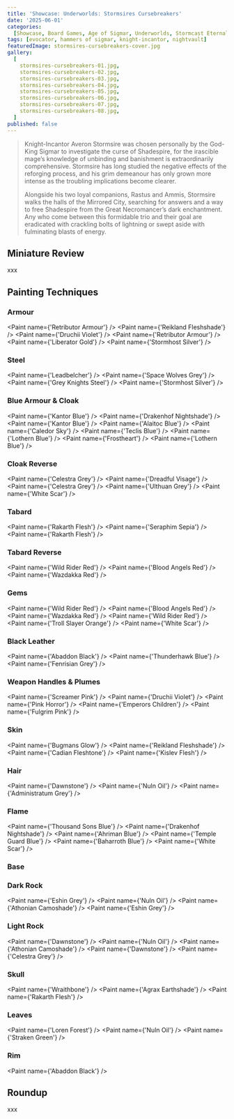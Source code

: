 ```yaml
---
title: 'Showcase: Underworlds: Stormsires Cursebreakers'
date: '2025-06-01'
categories:
  [Showcase, Board Games, Age of Sigmar, Underworlds, Stormcast Eternals]
tags: [evocator, hammers of sigmar, knight-incantor, nightvault]
featuredImage: stormsires-cursebreakers-cover.jpg
gallery:
  [
    stormsires-cursebreakers-01.jpg,
    stormsires-cursebreakers-02.jpg,
    stormsires-cursebreakers-03.jpg,
    stormsires-cursebreakers-04.jpg,
    stormsires-cursebreakers-05.jpg,
    stormsires-cursebreakers-06.jpg,
    stormsires-cursebreakers-07.jpg,
    stormsires-cursebreakers-08.jpg,
  ]
published: false
---
```



> Knight-Incantor Averon Stormsire was chosen personally by the God-King Sigmar to investigate the curse of Shadespire,
> for the irascible mage’s knowledge of unbinding and banishment is extraordinarily comprehensive. Stormsire has long
> studied the negative effects of the reforging process, and his grim demeanour has only grown more intense as
> the troubling implications become clearer.
>
> Alongside his two loyal companions, Rastus and Ammis, Stormsire walks the halls of the Mirrored City, searching for
> answers and a way to free Shadespire from the Great Necromancer’s dark enchantment. Any who come between this
> formidable trio and their goal are eradicated with crackling bolts of lightning or swept aside with fulminating
> blasts of energy.

## Miniature Review

xxx

## Painting Techniques

### Armour

<Paint name={'Retributor Armour'} />
<Paint name={'Reikland Fleshshade'} />
<Paint name={'Druchii Violet'} />
<Paint name={'Retributor Armour'} />
<Paint name={'Liberator Gold'} />
<Paint name={'Stormhost Silver'} />

### Steel

<Paint name={'Leadbelcher'} />
<Paint name={'Space Wolves Grey'} />
<Paint name={'Grey Knights Steel'} />
<Paint name={'Stormhost Silver'} />

### Blue Armour & Cloak

<Paint name={'Kantor Blue'} />
<Paint name={'Drakenhof Nightshade'} />
<Paint name={'Kantor Blue'} />
<Paint name={'Alaitoc Blue'} />
<Paint name={'Caledor Sky'} />
<Paint name={'Teclis Blue'} />
<Paint name={'Lothern Blue'} />
<Paint name={'Frostheart'} />
<Paint name={'Lothern Blue'} />

### Cloak Reverse

<Paint name={'Celestra Grey'} />
<Paint name={'Dreadful Visage'} />
<Paint name={'Celestra Grey'} />
<Paint name={'Ulthuan Grey'} />
<Paint name={'White Scar'} />

### Tabard

<Paint name={'Rakarth Flesh'} />
<Paint name={'Seraphim Sepia'} />
<Paint name={'Rakarth Flesh'} />

### Tabard Reverse

<Paint name={'Wild Rider Red'} />
<Paint name={'Blood Angels Red'} />
<Paint name={'Wazdakka Red'} />

### Gems

<Paint name={'Wild Rider Red'} />
<Paint name={'Blood Angels Red'} />
<Paint name={'Wazdakka Red'} />
<Paint name={'Wild Rider Red'} />
<Paint name={'Troll Slayer Orange'} />
<Paint name={'White Scar'} />

### Black Leather

<Paint name={'Abaddon Black'} />
<Paint name={'Thunderhawk Blue'} />
<Paint name={'Fenrisian Grey'} />

### Weapon Handles & Plumes

<Paint name={'Screamer Pink'} />
<Paint name={'Druchii Violet'} />
<Paint name={'Pink Horror'} />
<Paint name={'Emperors Children'} />
<Paint name={'Fulgrim Pink'} />

### Skin

<Paint name={'Bugmans Glow'} />
<Paint name={'Reikland Fleshshade'} />
<Paint name={'Cadian Fleshtone'} />
<Paint name={'Kislev Flesh'} />

### Hair

<Paint name={'Dawnstone'} />
<Paint name={'Nuln Oil'} />
<Paint name={'Administratum Grey'} />

### Flame

<Paint name={'Thousand Sons Blue'} />
<Paint name={'Drakenhof Nightshade'} />
<Paint name={'Ahriman Blue'} />
<Paint name={'Temple Guard Blue'} />
<Paint name={'Baharroth Blue'} />
<Paint name={'White Scar'} />

### Base

### Dark Rock

<Paint name={'Eshin Grey'} />
<Paint name={'Nuln Oil'} />
<Paint name={'Athonian Camoshade'} />
<Paint name={'Eshin Grey'} />

### Light Rock

<Paint name={'Dawnstone'} />
<Paint name={'Nuln Oil'} />
<Paint name={'Athonian Camoshade'} />
<Paint name={'Dawnstone'} />
<Paint name={'Celestra Grey'} />

### Skull

<Paint name={'Wraithbone'} />
<Paint name={'Agrax Earthshade'} />
<Paint name={'Rakarth Flesh'} />

### Leaves

<Paint name={'Loren Forest'} />
<Paint name={'Nuln Oil'} />
<Paint name={'Straken Green'} />

### Rim

<Paint name={'Abaddon Black'} />

## Roundup

xxx
